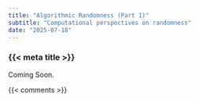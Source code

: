 ```yaml
---
title: "Algorithmic Randomness (Part 1)"
subtitle: "Computational perspectives on randomness"
date: "2025-07-18"
---
```


### {{< meta title >}}

Coming Soon.


{{< comments >}}